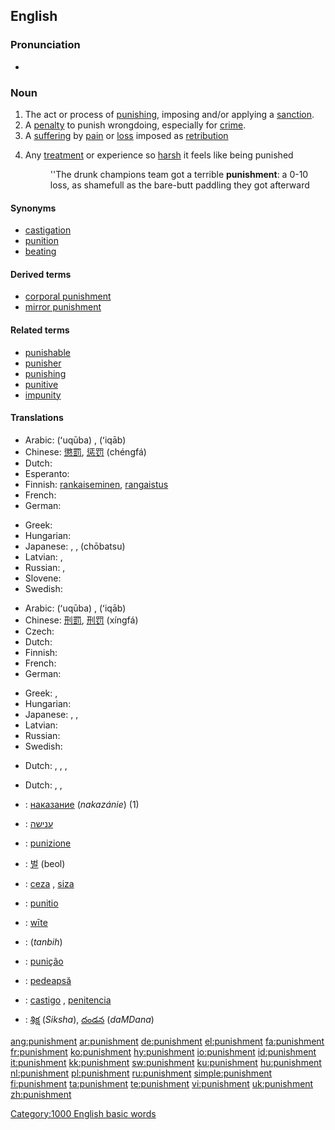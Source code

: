 {{wikipedia}}
==English==

===Pronunciation===
* {{audio|en-us-punishment.ogg|Audio (US)}}

===Noun===
{{en-noun}}

# The act or process of [[punish]]ing, imposing and/or applying a [[sanction]].
# A [[penalty]] to punish wrongdoing, especially for [[crime]].
# A [[suffering]] by [[pain]] or [[loss]] imposed as [[retribution]]
# {{figurative}} Any [[treatment]] or experience so [[harsh]] it feels like being punished
#: ''The drunk champions team got a terrible '''punishment''': a 0-10 loss, as shamefull as the bare-butt paddling they got afterward

====Synonyms====
* [[castigation]]
* [[punition]]
* [[beating]]

====Derived terms====
* [[corporal punishment]]
* [[mirror punishment]]

====Related terms====
* [[punishable]]
* [[punisher]]
* [[punishing]]
* [[punitive]]
* [[impunity]]

====Translations====
{{trans-top|the act of punishing}}
* Arabic: {{Arab|[[عقوبة]]}} (ʻuqūba) {{f}}, {{Arab|[[عقاب]]}} (ʻiqāb) {{m}}
* Chinese: [[懲罰]], [[惩罚]] (chéngfá)
* Dutch: {{t|nl|bestraffing|f}}
* Esperanto: {{t-|eo|puno|xs=Esperanto}}
* Finnish: [[rankaiseminen]], [[rangaistus]]
* French: {{t+|fr|punition|f}}
* German: {{t+|de|Strafe|f}}
{{trans-mid}}
* Greek: {{t+|el|τιμωρία|sc=Grek}}
* Hungarian: {{t+|hu|büntetés}}
* Japanese: {{t+|ja|罰|tr=[[ばつ]], batsu|sc=Jpan}}, {{Jpan|[[懲罰]]}}, {{Jpan|[[ちょうばつ]]}} (chōbatsu)
* Latvian: {{t-|lv|sods|m|xs=Latvian}}, {{t-|lv|sodīšana|f|xs=Latvian}}
* Russian: {{t+|ru|наказание|n|tr=nakazánije|sc=Cyrl}}, {{t+|ru|кара|f|tr=kára|sc=Cyrl}}
* Slovene: {{t+|sl|kazen|n}}
* Swedish: {{t+|sv|straff|n}}
{{trans-bottom}}

{{trans-top|penalty for wrongdoing}}
* Arabic: {{Arab|[[عقوبة]]}} (ʻuqūba) {{f}}, {{Arab|[[عقاب]]}} (ʻiqāb) {{m}}
* Chinese: [[刑罰]], [[刑罚]] (xíngfá)
* Czech: {{t-|cs|trest|m}}
* Dutch: {{t+|nl|straf|m|f}}
* Finnish: {{t-|fi|rangaistus}}
* French: {{t+|fr|punition|f}}
* German: {{t+|de|Bestrafung|f}}
{{trans-mid}}
* Greek: {{t+|el|τιμωρία|sc=Grek}}, {{t+|el|ποινή|sc=Grek}}
* Hungarian: {{t+|hu|büntetés}}
* Japanese: {{t+|ja|罰|tr=[[ばつ]], batsu|sc=Jpan}}, {{t-|ja|刑罰|tr=keibatsu|sc=Jpan}}, {{t|ja|処罰|tr=shobatsu|sc=Jpan}}
* Latvian: {{t-|lv|sods|m|xs=Latvian}}
* Russian: {{t+|ru|наказание|n|tr=nakazánije|sc=Cyrl}}
* Swedish: {{t+|sv|straff|n}}
{{trans-bottom}}

{{trans-top|suffering imposed as retribution}}
* Dutch: {{t|nl|afstraffing|f}},  {{t|nl|boetedoening|f}},  {{t-|nl|vergelding|f}},  {{t+|nl|boete|m|f}}
{{trans-mid}}
{{trans-bottom}}

{{trans-top|harsh treatment or experience}}
* Dutch: {{t|nl|afstraffing|f}}, {{t|nl|beproeving|f}},  {{t-|nl|vergelding|f}}
{{trans-mid}}
{{trans-bottom}}

{{checktrans-top}}
* {{ttbc|Bulgarian}}: [[наказание]] (''nakazánie'') {{n}} (1)
* {{ttbc|Hebrew}}: [[ענישה]] {{f}}
* {{ttbc|Italian}}: [[punizione]] {{f}}
* {{ttbc|Korean}}: [[벌]] (beol)
* {{ttbc|Kurdish}}: [[ceza]] {{m}}, [[siza]] {{m}}
* {{ttbc|Latin}}: [[punitio]] {{f}}
* {{ttbc|Old English}}: [[wite|wīte]] {{n}}
* {{ttbc|Persian}}: {{fa-Arab|[[تنبیه]]}} (''tanbih'')
* {{ttbc|Portuguese}}: [[punição]] {{f}}
* {{ttbc|Romanian}}: [[pedeapsă]] {{f}}
* {{ttbc|Spanish}}: [[castigo]] {{m}}, [[penitencia]] {{f}}
* {{ttbc|Telugu}}: [[శిక్ష]] (''Siksha''), [[దండన]] (''daMDana'')
{{trans-bottom}}

[[Category:1000 English basic words]]

[[ang:punishment]]
[[ar:punishment]]
[[de:punishment]]
[[el:punishment]]
[[fa:punishment]]
[[fr:punishment]]
[[ko:punishment]]
[[hy:punishment]]
[[io:punishment]]
[[id:punishment]]
[[it:punishment]]
[[kk:punishment]]
[[sw:punishment]]
[[ku:punishment]]
[[hu:punishment]]
[[nl:punishment]]
[[pl:punishment]]
[[ru:punishment]]
[[simple:punishment]]
[[fi:punishment]]
[[ta:punishment]]
[[te:punishment]]
[[vi:punishment]]
[[uk:punishment]]
[[zh:punishment]]